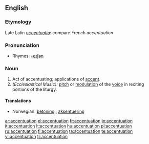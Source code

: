 ==English==

===Etymology===
Late Latin ''[[accentuatio]]'': compare French ''accentuation''

===Pronunciation===
* Rhymes: [[Rhymes:English:-eɪʃǝn|-eɪʃǝn]]

===Noun===
{{en-noun}}

# Act of accentuating; applications of [[accent]].
# ''(Ecclesiastical Music):'' [[pitch]] or [[modulation]] of the [[voice]] in reciting portions of the liturgy.

====Translations====
* Norwegian: [[betoning]] {{c}}, [[aksentuering]] {{c}}

[[ar:accentuation]]
[[el:accentuation]]
[[fr:accentuation]]
[[io:accentuation]]
[[it:accentuation]]
[[lt:accentuation]]
[[hu:accentuation]]
[[pl:accentuation]]
[[ru:accentuation]]
[[fi:accentuation]]
[[ta:accentuation]]
[[te:accentuation]]
[[vi:accentuation]]
[[tr:accentuation]]